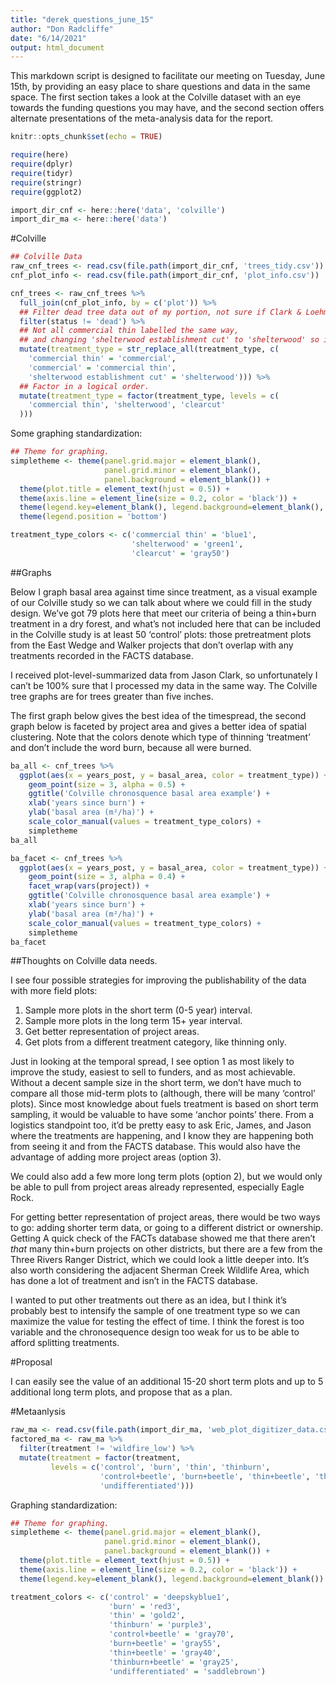 ```yaml
---
title: "derek_questions_june_15"
author: "Don Radcliffe"
date: "6/14/2021"
output: html_document
---
```


This markdown script is designed to facilitate our meeting on Tuesday, June 15th, by providing an easy place to share questions and data in the same space.  The first section takes a look at the Colville dataset with an eye towards the funding questions you may have, and the second section offers alternate presentations of the meta-analysis data for the report. 

```r
knitr::opts_chunk$set(echo = TRUE)
```

```r
require(here)
require(dplyr)
require(tidyr)
require(stringr)
require(ggplot2)

import_dir_cnf <- here::here('data', 'colville')
import_dir_ma <- here::here('data')
```

#Colville
```r
## Colville Data
raw_cnf_trees <- read.csv(file.path(import_dir_cnf, 'trees_tidy.csv'))
cnf_plot_info <- read.csv(file.path(import_dir_cnf, 'plot_info.csv'))

cnf_trees <- raw_cnf_trees %>%
  full_join(cnf_plot_info, by = c('plot')) %>%
  ## Filter dead tree data out of my portion, not sure if Clark & Loehman included it.
  filter(status != 'dead') %>%
  ## Not all commercial thin labelled the same way,
  ## and changing 'shelterwood establishment cut' to 'shelterwood' so it's less clunky in the legend.
  mutate(treatment_type = str_replace_all(treatment_type, c(
    'commercial thin' = 'commercial',
    'commercial' = 'commercial thin',
    'shelterwood establishment cut' = 'shelterwood'))) %>%
  ## Factor in a logical order.
  mutate(treatment_type = factor(treatment_type, levels = c(
    'commercial thin', 'shelterwood', 'clearcut' 
  )))
```

Some graphing standardization:
```r
## Theme for graphing.
simpletheme <- theme(panel.grid.major = element_blank(), 
                     panel.grid.minor = element_blank(),
                     panel.background = element_blank()) +
  theme(plot.title = element_text(hjust = 0.5)) +
  theme(axis.line = element_line(size = 0.2, color = 'black')) +
  theme(legend.key=element_blank(), legend.background=element_blank(), legend.title = element_blank()) +
  theme(legend.position = 'bottom')

treatment_type_colors <- c('commercial thin' = 'blue1',
                           'shelterwood' = 'green1',
                           'clearcut' = 'gray50')
```

##Graphs

Below I graph basal area against time since treatment, as a visual example of our Colville study so we can talk about where we could fill in the study design.  We've got 79 plots here that meet our criteria of being a thin+burn treatment in a dry forest, and what's not included here that can be included in the Colville study is at least 50 'control' plots: those pretreatment plots from the East Wedge and Walker projects that don't overlap with any treatments recorded in the FACTS database. 

I received plot-level-summarized data from Jason Clark, so unfortunately I can't be 100% sure that I processed my data in the same way. The Colville tree graphs are for trees greater than five inches. 

The first graph below gives the best idea of the timespread, the second graph below is faceted by project area and gives a better idea of spatial clustering. Note that the colors denote which type of thinning 'treatment' and don't include the word burn, because all were burned. 

```r
ba_all <- cnf_trees %>%
  ggplot(aes(x = years_post, y = basal_area, color = treatment_type)) +
    geom_point(size = 3, alpha = 0.5) +
    ggtitle('Colville chronosquence basal area example') +
    xlab('years since burn') +
    ylab('basal area (m²/ha)') +
    scale_color_manual(values = treatment_type_colors) +
    simpletheme
ba_all
```

```r
ba_facet <- cnf_trees %>%
  ggplot(aes(x = years_post, y = basal_area, color = treatment_type)) +
    geom_point(size = 3, alpha = 0.4) +
    facet_wrap(vars(project)) +
    ggtitle('Colville chronosquence basal area example') +
    xlab('years since burn') +
    ylab('basal area (m²/ha)') +
    scale_color_manual(values = treatment_type_colors) +
    simpletheme
ba_facet
```

##Thoughts on Colville data needs. 

I see four possible strategies for improving the publishability of the data with more field plots:

1) Sample more plots in the short term (0-5 year) interval.
2) Sample more plots in the long term 15+ year interval. 
3) Get better representation of project areas.
4) Get plots from a different treatment category, like thinning only. 

Just in looking at the temporal spread, I see option 1 as most likely to improve the study, easiest to sell to funders, and as most achievable.  Without a decent sample size in the short term, we don't have much to compare all those mid-term plots to (although, there will be many 'control' plots).  Since most knowledge about fuels treatment is based on short term sampling, it would be valuable to have some 'anchor points' there. From a logistics standpoint too, it'd be pretty easy to ask Eric, James, and Jason where the treatments are happening, and I know they are happening both from seeing it and from the FACTS database. This would also have the advantage of adding more project areas (option 3).

We could also add a few more long term plots (option 2), but we would only be able to pull from project areas already represented, especially Eagle Rock.

For getting better representation of project areas, there would be two ways to go: adding shorter term data, or going to a different district or ownership.  Getting   A quick check of the FACTs database showed me that there aren't *that* many thin+burn projects on other districts, but there are a few from the Three Rivers Ranger District, which we could look a little deeper into.  It's also worth considering the adjacent Sherman Creek Wildlife Area, which has done a lot of treatment and isn't in the FACTS database. 

I wanted to put other treatments out there as an idea, but I think it's probably best to intensify the sample of one treatment type so we can maximize the value for testing the effect of time.  I think the forest is too variable and the chronosequence design too weak for us to be able to afford splitting treatments.  

#Proposal

I can easily see the value of an additional 15-20 short term plots and up to 5 additional long term plots, and propose that as a plan. 

#Metaanlysis

```r
raw_ma <- read.csv(file.path(import_dir_ma, 'web_plot_digitizer_data.csv'))
factored_ma <- raw_ma %>%
  filter(treatment != 'wildfire_low') %>%
  mutate(treatment = factor(treatment, 
         levels = c('control', 'burn', 'thin', 'thinburn',
                    'control+beetle', 'burn+beetle', 'thin+beetle', 'thinburn+beetle',
                    'undifferentiated')))
```

Graphing standardization:
```r
## Theme for graphing.
simpletheme <- theme(panel.grid.major = element_blank(), 
                     panel.grid.minor = element_blank(),
                     panel.background = element_blank()) +
  theme(plot.title = element_text(hjust = 0.5)) +
  theme(axis.line = element_line(size = 0.2, color = 'black')) +
  theme(legend.key=element_blank(), legend.background=element_blank())

treatment_colors <- c('control' = 'deepskyblue1',
                      'burn' = 'red3', 
                      'thin' = 'gold2',
                      'thinburn' = 'purple3',
                      'control+beetle' = 'gray70',
                      'burn+beetle' = 'gray55',
                      'thin+beetle' = 'gray40',
                      'thinburn+beetle' = 'gray25',
                      'undifferentiated' = 'saddlebrown')
```
